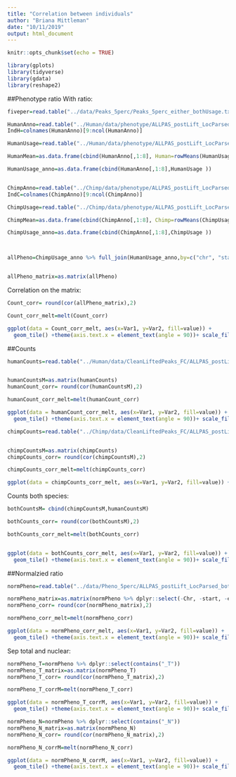 ```yaml
---
title: "Correlation between individuals"
author: "Briana Mittleman"
date: "10/11/2019"
output: html_document
---
```


```r
knitr::opts_chunk$set(echo = TRUE)
```

```r
library(gplots)
library(tidyverse)
library(gdata)
library(reshape2)
```


##Phenotype ratio
With ratio:  
```r
fiveper=read.table("../data/Peaks_5perc/Peaks_5perc_either_bothUsage.txt",stringsAsFactors = F, header = T)

HumanAnno=read.table("../Human/data/phenotype/ALLPAS_postLift_LocParsed_Human_Pheno.txt", header = T, stringsAsFactors = F) %>% tidyr::separate(chrom, sep = ":", into = c("chr", "start", "end", "id")) %>% tidyr::separate(id, sep="_", into=c("gene", "strand", "peak"))  %>% separate(peak,into=c("loc", "disc","PAS"), sep="-")
IndH=colnames(HumanAnno)[9:ncol(HumanAnno)]

HumanUsage=read.table("../Human/data/phenotype/ALLPAS_postLift_LocParsed_Human_Pheno_countOnlyNumeric.txt", col.names = IndH)

HumanMean=as.data.frame(cbind(HumanAnno[,1:8], Human=rowMeans(HumanUsage)))

HumanUsage_anno=as.data.frame(cbind(HumanAnno[,1:8],HumanUsage ))


ChimpAnno=read.table("../Chimp/data/phenotype/ALLPAS_postLift_LocParsed_Chimp_Pheno.txt", header = T, stringsAsFactors = F) %>% tidyr::separate(chrom, sep = ":", into = c("chr", "start", "end", "id")) %>% tidyr::separate(id, sep="_", into=c("gene", "strand", "peak"))  %>% separate(peak,into=c("loc", "disc","PAS"), sep="-")
IndC=colnames(ChimpAnno)[9:ncol(ChimpAnno)]

ChimpUsage=read.table("../Chimp/data/phenotype/ALLPAS_postLift_LocParsed_Chimp_Pheno_countOnlyNumeric.txt", col.names = IndC)

ChimpMean=as.data.frame(cbind(ChimpAnno[,1:8], Chimp=rowMeans(ChimpUsage)))

ChimpUsage_anno=as.data.frame(cbind(ChimpAnno[,1:8],ChimpUsage ))



allPheno=ChimpUsage_anno %>% full_join(HumanUsage_anno,by=c("chr", "start", "end", "gene","strand","loc", "disc", "PAS")) %>% filter(PAS %in% fiveper$PAS) %>% dplyr::select(-chr, -start,-end, -gene,-strand,-loc,-disc, -PAS)


allPheno_matrix=as.matrix(allPheno)
```


Correlation on the matrix:  

```r
Count_corr= round(cor(allPheno_matrix),2)

Count_corr_melt=melt(Count_corr)

ggplot(data = Count_corr_melt, aes(x=Var1, y=Var2, fill=value)) + 
  geom_tile() +theme(axis.text.x = element_text(angle = 90))+ scale_fill_distiller(palette = "Blues", direction=1)
```
##Counts


```r
humanCounts=read.table("../Human/data/CleanLiftedPeaks_FC/ALLPAS_postLift_LocParsed_Human_fixed.fc",header = T) %>% dplyr::select(-Chr, -Start,-End, -Strand, -Length)  %>% tidyr::separate(Geneid, sep = ":", into = c("disc", "PAS", "chr", "start", "end", "strand", "gene")) %>% filter(PAS %in% fiveper$PAS)  %>% dplyr::select(-PAS, -disc, -chr, -start,-end,-strand,-gene)


humanCountsM=as.matrix(humanCounts)
humanCount_corr= round(cor(humanCountsM),2)

humanCount_corr_melt=melt(humanCount_corr)
```


```r
ggplot(data = humanCount_corr_melt, aes(x=Var1, y=Var2, fill=value)) + 
  geom_tile() +theme(axis.text.x = element_text(angle = 90))+ scale_fill_distiller(palette = "Blues", direction=1)
```

```r
chimpCounts=read.table("../Chimp/data/CleanLiftedPeaks_FC/ALLPAS_postLift_LocParsed_Chimp_fixed.fc",header = T) %>% dplyr::select(-Chr, -Start,-End, -Strand, -Length)  %>% tidyr::separate(Geneid, sep = ":", into = c("disc", "PAS", "chr", "start", "end", "strand", "gene")) %>% filter(PAS %in% fiveper$PAS)  %>% dplyr::select(-PAS, -disc, -chr, -start,-end,-strand,-gene)


chimpCountsM=as.matrix(chimpCounts)
chimpCounts_corr= round(cor(chimpCountsM),2)

chimpCounts_corr_melt=melt(chimpCounts_corr)
```


```r
ggplot(data = chimpCounts_corr_melt, aes(x=Var1, y=Var2, fill=value)) + geom_tile() +theme(axis.text.x = element_text(angle = 90))+ scale_fill_distiller(palette = "Blues", direction=1)
```

Counts both species: 

```r
bothCountsM= cbind(chimpCountsM,humanCountsM)

bothCounts_corr= round(cor(bothCountsM),2)

bothCounts_corr_melt=melt(bothCounts_corr)



```

```r
ggplot(data = bothCounts_corr_melt, aes(x=Var1, y=Var2, fill=value)) + 
  geom_tile() +theme(axis.text.x = element_text(angle = 90))+ scale_fill_distiller(palette = "Blues", direction=1)

```
##Normalzied ratio

```r
normPheno=read.table("../data/Pheno_5perc/ALLPAS_postLift_LocParsed_bothSpecies_pheno_5perc.txt.gz.phen_AllChrom", col.names = c('Chr', 'start',    'end',  'ID',   '18498_N',  '18498_T',  '18499_N',  '18499_T',  '18502_N',  '18502_T',  '18504_N',  '18504_T',  '18510_N',  '18510_T',  '18523_N',  '18523_T',  '18358_N',  '18358_T',  '3622_N',   '3622_T',   '3659_N',   '3659_T',   '4973_N',   '4973_T',   'pt30_N',   'pt30_T',   'pt91_N',   'pt91_T'))

normPheno_matrix=as.matrix(normPheno %>% dplyr::select(-Chr, -start, -end, -ID))
normPheno_corr= round(cor(normPheno_matrix),2)

normPheno_corr_melt=melt(normPheno_corr)

```

```r
ggplot(data = normPheno_corr_melt, aes(x=Var1, y=Var2, fill=value)) + 
  geom_tile() +theme(axis.text.x = element_text(angle = 90))+ scale_fill_distiller(palette = "Blues", direction=1)
```

Sep total and nuclear:

```r
normPheno_T=normPheno %>% dplyr::select(contains("_T"))
normPheno_T_matrix=as.matrix(normPheno_T)
normPheno_T_corr= round(cor(normPheno_T_matrix),2)

normPheno_T_corrM=melt(normPheno_T_corr)

ggplot(data = normPheno_T_corrM, aes(x=Var1, y=Var2, fill=value)) + 
  geom_tile() +theme(axis.text.x = element_text(angle = 90))+ scale_fill_distiller(palette = "Blues", direction=1)
```
```r
normPheno_N=normPheno %>% dplyr::select(contains("_N"))
normPheno_N_matrix=as.matrix(normPheno_N)
normPheno_N_corr= round(cor(normPheno_N_matrix),2)

normPheno_N_corrM=melt(normPheno_N_corr)

ggplot(data = normPheno_N_corrM, aes(x=Var1, y=Var2, fill=value)) + 
  geom_tile() +theme(axis.text.x = element_text(angle = 90))+ scale_fill_distiller(palette = "Blues", direction=1)
```

